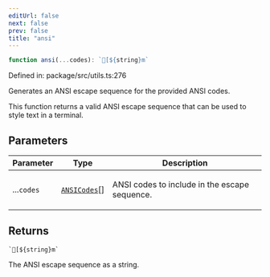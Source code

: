 ```yaml
---
editUrl: false
next: false
prev: false
title: "ansi"
---
```


```ts
function ansi(...codes): `[${string}m`
```

Defined in: package/src/utils.ts:276

Generates an ANSI escape sequence for the provided ANSI codes.

This function returns a valid ANSI escape sequence that can be used
to style text in a terminal.

## Parameters

<table>
<thead>
<tr>
<th>Parameter</th>
<th>Type</th>
<th>Description</th>
</tr>
</thead>
<tbody>
<tr>
<td>

...`codes`

</td>
<td>

[`ANSICodes`](/ezdb/reference/enumerations/ansicodes/)[]

</td>
<td>

ANSI codes to include in the escape sequence.

</td>
</tr>
</tbody>
</table>

## Returns

`` `[${string}m` ``

The ANSI escape sequence as a string.
